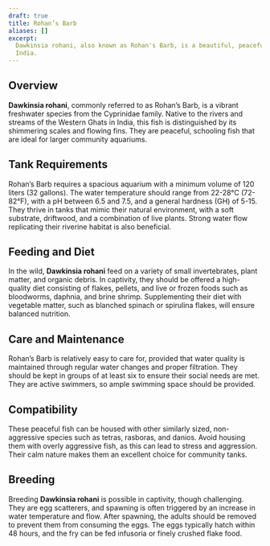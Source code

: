 ```yaml
---
draft: true
title: Rohan’s Barb
aliases: []
excerpt:
  Dawkinsia rohani, also known as Rohan's Barb, is a beautiful, peaceful schooling fish native to freshwater streams in
  India.
---
```


## Overview

**Dawkinsia rohani**, commonly referred to as Rohan’s Barb, is a vibrant freshwater species from the Cyprinidae family.
Native to the rivers and streams of the Western Ghats in India, this fish is distinguished by its shimmering scales and
flowing fins. They are peaceful, schooling fish that are ideal for larger community aquariums.

## Tank Requirements

Rohan’s Barb requires a spacious aquarium with a minimum volume of 120 liters (32 gallons). The water temperature should
range from 22-28°C (72-82°F), with a pH between 6.5 and 7.5, and a general hardness (GH) of 5-15. They thrive in tanks
that mimic their natural environment, with a soft substrate, driftwood, and a combination of live plants. Strong water
flow replicating their riverine habitat is also beneficial.

## Feeding and Diet

In the wild, **Dawkinsia rohani** feed on a variety of small invertebrates, plant matter, and organic debris. In
captivity, they should be offered a high-quality diet consisting of flakes, pellets, and live or frozen foods such as
bloodworms, daphnia, and brine shrimp. Supplementing their diet with vegetable matter, such as blanched spinach or
spirulina flakes, will ensure balanced nutrition.

## Care and Maintenance

Rohan’s Barb is relatively easy to care for, provided that water quality is maintained through regular water changes and
proper filtration. They should be kept in groups of at least six to ensure their social needs are met. They are active
swimmers, so ample swimming space should be provided.

## Compatibility

These peaceful fish can be housed with other similarly sized, non-aggressive species such as tetras, rasboras, and
danios. Avoid housing them with overly aggressive fish, as this can lead to stress and aggression. Their calm nature
makes them an excellent choice for community tanks.

## Breeding

Breeding **Dawkinsia rohani** is possible in captivity, though challenging. They are egg scatterers, and spawning is
often triggered by an increase in water temperature and flow. After spawning, the adults should be removed to prevent
them from consuming the eggs. The eggs typically hatch within 48 hours, and the fry can be fed infusoria or finely
crushed flake food.
